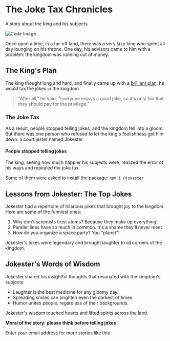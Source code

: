 # The Joke Tax Chronicles

<P lead>A story about the king and his subjects</P>

![Code Image](https://plus.unsplash.com/premium_photo-1678565999588-08fdd0b1410b?ixlib=rb-4.0.3&ixid=M3wxMjA3fDB8MHxwaG90by1wYWdlfHx8fGVufDB8fHx8fA%3D%3D&auto=format&fit=crop&w=2494&q=80 "Once upon a time")

Once upon a time, in a far-off land, there was a very lazy king who spent all day lounging on his throne. One day, his advisors came to him with a problem: the kingdom was running out of money.

## The King's Plan

The king thought long and hard, and finally came up with a [brilliant plan](#): he would tax the jokes in the kingdom.

> "After all," he said, "everyone enjoys a good joke, so it's only fair that they should pay for the privilege."

### The Joke Tax

As a result, people stopped telling jokes, and the kingdom fell into a gloom. But there was one person who refused to let the king's foolishness get him down: a court jester named Jokester.

#### People stopped telling jokes

The king, seeing how much happier his subjects were, realized the error of his ways and repealed the joke tax.

Some of them were asked to install the package: `npm i @jokester`

## Lessons from Jokester: The Top Jokes

Jokester had a repertoire of hilarious jokes that brought joy to the kingdom. Here are some of the funniest ones:

1. Why don't scientists trust atoms? Because they make up everything!
2. Parallel lines have so much in common. It's a shame they'll never meet.
3. How do you organize a space party? You "planet"!

Jokester's jokes were legendary and brought laughter to all corners of the kingdom.

## Jokester's Words of Wisdom

Jokester shared his insightful thoughts that resonated with the kingdom's subjects:

* Laughter is the best medicine for any gloomy day.
* Spreading smiles can brighten even the darkest of times.
* Humor unites people, regardless of their backgrounds.

Jokester's wisdom touched hearts and lifted spirits across the land.

**Moral of the story: please think before telling jokes**

<P small muted>Enter your email address for more stories like this</P>